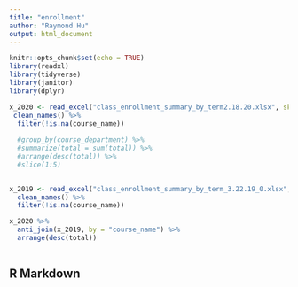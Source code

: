 ```yaml
---
title: "enrollment"
author: "Raymond Hu"
output: html_document
---
```


```r

knitr::opts_chunk$set(echo = TRUE)
library(readxl)
library(tidyverse)
library(janitor)
library(dplyr)

```

```r


x_2020 <- read_excel("class_enrollment_summary_by_term2.18.20.xlsx", skip = 3) %>%
 clean_names() %>%
  filter(!is.na(course_name))
  
  #group_by(course_department) %>% 
  #summarize(total = sum(total)) %>%
  #arrange(desc(total)) %>% 
  #slice(1:5) 
  

x_2019 <- read_excel("class_enrollment_summary_by_term_3.22.19_0.xlsx", skip = 3)%>%
  clean_names() %>%
  filter(!is.na(course_name))

x_2020 %>% 
  anti_join(x_2019, by = "course_name") %>% 
  arrange(desc(total))
  

```
## R Markdown
